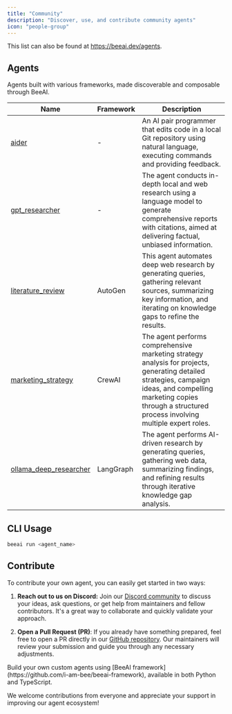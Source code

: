 ```yaml
---
title: "Community"
description: "Discover, use, and contribute community agents"
icon: "people-group"
---
```


This list can also be found at https://beeai.dev/agents.

## Agents

Agents built with various frameworks, made discoverable and composable through BeeAI.

| Name                                                                                                                                                | Framework | Description                                                                                                                                                                                                              |
| --------------------------------------------------------------------------------------------------------------------------------------------------- | --------- | ------------------------------------------------------------------------------------------------------------------------------------------------------------------------------------------------------------------------ |
| [aider](https://github.com/i-am-bee/beeai/tree/main/agents/community/aider)                                                                   | -         | An AI pair programmer that edits code in a local Git repository using natural language, executing commands and providing feedback.                                                                                       |
| [gpt_researcher](https://github.com/i-am-bee/beeai/tree/main/agents/community/gpt-researcher)                            | -         | The agent conducts in-depth local and web research using a language model to generate comprehensive reports with citations, aimed at delivering factual, unbiased information.                                           |
| [literature_review](https://github.com/i-am-bee/beeai/tree/main/agents/community/literature-review)               | AutoGen   | This agent automates deep web research by generating queries, gathering relevant sources, summarizing key information, and iterating on knowledge gaps to refine the results.                                            |
| [marketing_strategy](https://github.com/i-am-bee/beeai/tree/main/agents/community/marketing-strategy)               | CrewAI    | The agent performs comprehensive marketing strategy analysis for projects, generating detailed strategies, campaign ideas, and compelling marketing copies through a structured process involving multiple expert roles. |
| [ollama_deep_researcher](https://github.com/i-am-bee/beeai/tree/main/agents/community/ollama-deep-researcher) | LangGraph | The agent performs AI-driven research by generating queries, gathering web data, summarizing findings, and refining results through iterative knowledge gap analysis.                                                    |

## CLI Usage

```sh
beeai run <agent_name>
```

## Contribute

To contribute your own agent, you can easily get started in two ways:

1. **Reach out to us on Discord:** Join our [Discord community](https://discord.gg/AZFrp3UF5k) to discuss your ideas, ask questions, or get help from maintainers and fellow contributors. It's a great way to collaborate and quickly validate your approach.

2. **Open a Pull Request (PR)**: If you already have something prepared, feel free to open a PR directly in our [GitHub repository](https://github.com/i-am-bee/beeai/tree/main/agents/community). Our maintainers will review your submission and guide you through any necessary adjustments.

<Tip>
  Build your own custom agents using [BeeAI
  framework](https://github.com/i-am-bee/beeai-framework), available in both
  Python and TypeScript.
</Tip>

We welcome contributions from everyone and appreciate your support in improving our agent ecosystem!

